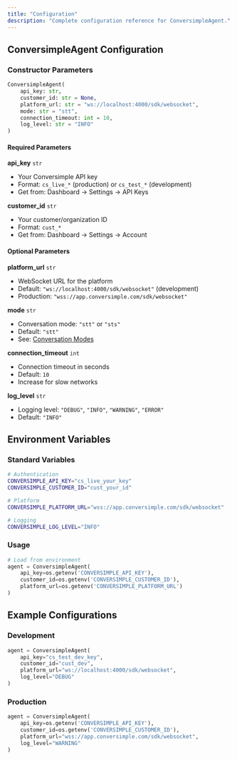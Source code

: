 ```yaml
---
title: "Configuration"
description: "Complete configuration reference for ConversimpleAgent."
---
```


## ConversimpleAgent Configuration

### Constructor Parameters

```python
ConversimpleAgent(
    api_key: str,
    customer_id: str = None,
    platform_url: str = "ws://localhost:4000/sdk/websocket",
    mode: str = "stt",
    connection_timeout: int = 10,
    log_level: str = "INFO"
)
```

#### Required Parameters

**api_key** `str`
- Your Conversimple API key
- Format: `cs_live_*` (production) or `cs_test_*` (development)
- Get from: Dashboard → Settings → API Keys

**customer_id** `str`
- Your customer/organization ID
- Format: `cust_*`
- Get from: Dashboard → Settings → Account

#### Optional Parameters

**platform_url** `str`
- WebSocket URL for the platform
- Default: `"ws://localhost:4000/sdk/websocket"` (development)
- Production: `"wss://app.conversimple.com/sdk/websocket"`

**mode** `str`
- Conversation mode: `"stt"` or `"sts"`
- Default: `"stt"`
- See: [Conversation Modes](/platform-overview/conversation-modes)

**connection_timeout** `int`
- Connection timeout in seconds
- Default: `10`
- Increase for slow networks

**log_level** `str`
- Logging level: `"DEBUG"`, `"INFO"`, `"WARNING"`, `"ERROR"`
- Default: `"INFO"`

## Environment Variables

### Standard Variables

```bash
# Authentication
CONVERSIMPLE_API_KEY="cs_live_your_key"
CONVERSIMPLE_CUSTOMER_ID="cust_your_id"

# Platform
CONVERSIMPLE_PLATFORM_URL="wss://app.conversimple.com/sdk/websocket"

# Logging
CONVERSIMPLE_LOG_LEVEL="INFO"
```

### Usage

```python
# Load from environment
agent = ConversimpleAgent(
    api_key=os.getenv('CONVERSIMPLE_API_KEY'),
    customer_id=os.getenv('CONVERSIMPLE_CUSTOMER_ID'),
    platform_url=os.getenv('CONVERSIMPLE_PLATFORM_URL')
)
```

## Example Configurations

### Development

```python
agent = ConversimpleAgent(
    api_key="cs_test_dev_key",
    customer_id="cust_dev",
    platform_url="ws://localhost:4000/sdk/websocket",
    log_level="DEBUG"
)
```

### Production

```python
agent = ConversimpleAgent(
    api_key=os.getenv('CONVERSIMPLE_API_KEY'),
    customer_id=os.getenv('CONVERSIMPLE_CUSTOMER_ID'),
    platform_url="wss://app.conversimple.com/sdk/websocket",
    log_level="WARNING"
)
```

